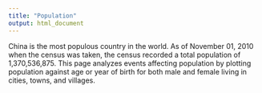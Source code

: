 ```yaml
---
title: "Population"
output: html_document
---
```


China is the most populous country in the world. As of November 01, 2010 when the census was taken, the census recorded a total population of 1,370,536,875. This page analyzes events affecting population by plotting population against age or year of birth for both male and female living in cities, towns, and villages.  

